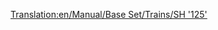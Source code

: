 [[Translation:en/Manual/Base Set/Trains/SH '125']]
{{en/Manual/Base Set/Trains/Trains|Image=[[File:en/Manual/Base Set/Trains/Sh125.png]]
|Cost=£23,437 ($46.874)
|Speed=201 km/h (125 mph)
|Weight=70 t
|Power=4,500 hp (3.356 kW)
|Annual=£2,894 ($5.788)
|Designed=1978
|Lifespan=20
|Capacity=8 bags of mail
|Description=This is not a single locomotive but a pair, which operate in unison.  Both engines can contain extra cargo, by default mail. Don't forget to refit this vehicle to [[en/Manual/Base Set/Cargos/Passengers]] if you run a passenger-only service, so your stations don't start gathering [[en/Manual/Base Set/Cargos/Mail]]!

|Real-life=This is a renamed version of the British [http://en.wikipedia.org/wiki/Intercity_125 Intercity 125], the record-holder for the fastest diesel locomotive in the world (237 km/h or 148 MPH).
}}